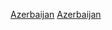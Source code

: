 {{year in country category|2|0|1|6|亞塞拜然|歐洲|亞洲|}}
[[Category:2016年歐洲|Azerbaijan]]
[[Category:2016年亞洲|Azerbaijan]]
